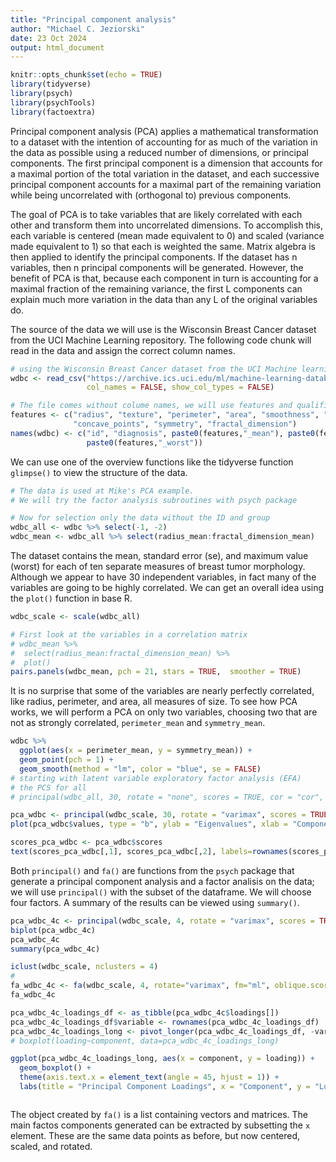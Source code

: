 ```yaml
---
title: "Principal component analysis"
author: "Michael C. Jeziorski"
date: 23 Oct 2024
output: html_document
---
```


```r
knitr::opts_chunk$set(echo = TRUE)
library(tidyverse)
library(psych)
library(psychTools)
library(factoextra)
```

Principal component analysis (PCA) applies a mathematical transformation to a dataset with the intention of accounting for as much of the variation in the data as possible using a reduced number of dimensions, or principal components.  The first principal component is a dimension that accounts for a maximal portion of the total variation in the dataset, and each successive principal component accounts for a maximal part of the remaining variation while being uncorrelated with (orthogonal to) previous components.  

The goal of PCA is to take variables that are likely correlated with each other and transform them into uncorrelated dimensions.  To accomplish this, each variable is centered (mean made equivalent to 0) and scaled (variance made equivalent to 1) so that each is weighted the same.  Matrix algebra is then applied to identify the principal components.  If the dataset has n variables, then n principal components will be generated.  However, the benefit of PCA is that, because each component in turn is accounting for a maximal fraction of the remaining variance, the first L components can explain much more variation in the data than any L of the original variables do.  

The source of the data we will use is the Wisconsin Breast Cancer dataset from the UCI Machine Learning repository.  The following code chunk will read in the data and assign the correct column names.  

```r
# using the Wisconsin Breast Cancer dataset from the UCI Machine learning repository
wdbc <- read_csv("https://archive.ics.uci.edu/ml/machine-learning-databases/breast-cancer-wisconsin/wdbc.data",
                 col_names = FALSE, show_col_types = FALSE)

# The file comes without colume names, we will use features and qualifications.
features <- c("radius", "texture", "perimeter", "area", "smoothness", "compactness", "concavity", 
              "concave_points", "symmetry", "fractal_dimension")
names(wdbc) <- c("id", "diagnosis", paste0(features,"_mean"), paste0(features,"_se"),
                 paste0(features,"_worst"))

```

We can use one of the overview functions like the tidyverse function `glimpse()` to view the structure of the data.  

```r
# The data is used at Mike's PCA example.
# We will try the factor analysis subroutines with psych package

# Now for selection only the data without the ID and group
wdbc_all <- wdbc %>% select(-1, -2)
wdbc_mean <- wdbc_all %>% select(radius_mean:fractal_dimension_mean)
```

The dataset contains the mean, standard error (se), and maximum value (worst) for each of ten separate measures of breast tumor morphology.  Although we appear to have 30 independent variables, in fact many of the variables are going to be highly correlated.  We can get an overall idea using the `plot()` function in base R.  

```r
wdbc_scale <- scale(wdbc_all)

# First look at the variables in a correlation matrix
# wdbc_mean %>%
#  select(radius_mean:fractal_dimension_mean) %>%
#  plot()
pairs.panels(wdbc_mean, pch = 21, stars = TRUE,  smoother = TRUE)

```

It is no surprise that some of the variables are nearly perfectly correlated, like radius, perimeter, and area, all measures of size.  To see how PCA works, we will perform a PCA on only two variables, choosing two that are not as strongly correlated, `perimeter_mean` and `symmetry_mean`.  

```r
wdbc %>%
  ggplot(aes(x = perimeter_mean, y = symmetry_mean)) +
  geom_point(pch = 1) +
  geom_smooth(method = "lm", color = "blue", se = FALSE)
# starting with latent variable exploratory factor analysis (EFA)
# the PCS for all
# principal(wdbc_all, 30, rotate = "none", scores = TRUE, cor = "cor", method = "regression")

pca_wdbc <- principal(wdbc_scale, 30, rotate = "varimax", scores = TRUE, use ="pairwise", cor = "cor", covar = TRUE, method = "regression")
plot(pca_wdbc$values, type = "b", ylab = "Eigenvalues", xlab = "Component Number")

scores_pca_wdbc <- pca_wdbc$scores
text(scores_pca_wdbc[,1], scores_pca_wdbc[,2], labels=rownames(scores_pca_wdbc), cex=0.7)
```

Both `principal()` and `fa()` are functions from the `psych` package that generate a principal component analysis and a factor analisis on the data; we will use `principal()` with the subset of the dataframe. We will choose four factors.  A summary of the results can be viewed using `summary()`.  

```r
pca_wdbc_4c <- principal(wdbc_scale, 4, rotate = "varimax", scores = TRUE, cor = "cor", method = "regression")
biplot(pca_wdbc_4c)
pca_wdbc_4c
summary(pca_wdbc_4c)

iclust(wdbc_scale, nclusters = 4)
# 
fa_wdbc_4c <- fa(wdbc_scale, 4, rotate="varimax", fm="ml", oblique.scores=TRUE)
fa_wdbc_4c

pca_wdbc_4c_loadings_df <- as_tibble(pca_wdbc_4c$loadings[])
pca_wdbc_4c_loadings_df$variable <- rownames(pca_wdbc_4c_loadings_df)
pca_wdbc_4c_loadings_long <- pivot_longer(pca_wdbc_4c_loadings_df, -variable, names_to = "component", values_to = "loading")
# boxplot(loading~component, data=pca_wdbc_4c_loadings_long)

ggplot(pca_wdbc_4c_loadings_long, aes(x = component, y = loading)) +
  geom_boxplot() + 
  theme(axis.text.x = element_text(angle = 45, hjust = 1)) +
  labs(title = "Principal Component Loadings", x = "Component", y = "Loading")



```
The object created by `fa()` is a list containing vectors and matrices.  The main factos components generated can be extracted by subsetting the `x` element.  These are the same data points as before, but now centered, scaled, and rotated.